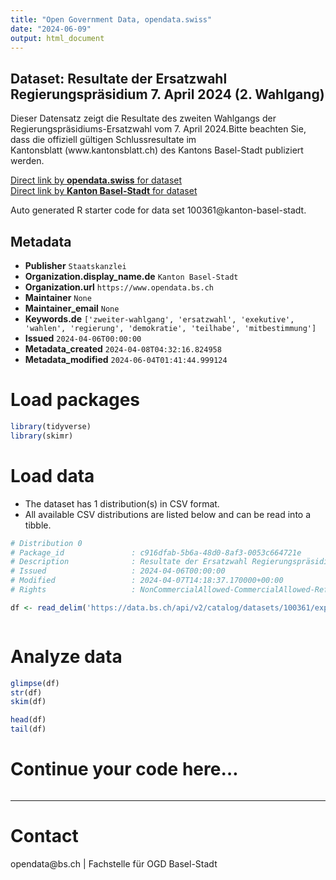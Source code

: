 ```yaml
---
title: "Open Government Data, opendata.swiss"
date: "2024-06-09"
output: html_document
---
```


## Dataset: Resultate der Ersatzwahl Regierungspräsidium 7. April 2024 (2. Wahlgang)

Dieser Datensatz zeigt die Resultate des zweiten Wahlgangs der Regierungspräsidiums-Ersatzwahl vom 7. April 2024.Bitte beachten Sie, dass die offiziell gültigen Schlussresultate im Kantonsblatt (www.kantonsblatt.ch) des Kantons Basel-Stadt publiziert werden.

[Direct link by **opendata.swiss** for dataset](https://opendata.swiss/de/dataset/resultate-der-ersatzwahl-regierungsprasidium-7-april-2024-2-wahlgang)<br>
[Direct link by **Kanton Basel-Stadt** for dataset](https://data.bs.ch/explore/dataset/100361/)

Auto generated R starter code for data set 100361@kanton-basel-stadt.

## Metadata

- **Publisher** `Staatskanzlei`
- **Organization.display_name.de** `Kanton Basel-Stadt`
- **Organization.url** `https://www.opendata.bs.ch`
- **Maintainer** `None`
- **Maintainer_email** `None`
- **Keywords.de** `['zweiter-wahlgang', 'ersatzwahl', 'exekutive', 'wahlen', 'regierung', 'demokratie', 'teilhabe', 'mitbestimmung']`
- **Issued** `2024-04-06T00:00:00`
- **Metadata_created** `2024-04-08T04:32:16.824958`
- **Metadata_modified** `2024-06-04T01:41:44.999124`


# Load packages

```r

library(tidyverse)
library(skimr)

```

# Load data

-   The dataset has 1 distribution(s) in CSV format.
-   All available CSV distributions are listed below and can be read into a tibble.

```r

# Distribution 0
# Package_id               : c916dfab-5b6a-48d0-8af3-0053c664721e
# Description              : Resultate der Ersatzwahl Regierungspräsidium 7. April 2024 (2. Wahlgang) (csv)
# Issued                   : 2024-04-06T00:00:00
# Modified                 : 2024-04-07T14:18:37.170000+00:00
# Rights                   : NonCommercialAllowed-CommercialAllowed-ReferenceRequired

df <- read_delim('https://data.bs.ch/api/v2/catalog/datasets/100361/exports/csv')



```

# Analyze data

```r

glimpse(df)
str(df)
skim(df)

head(df)
tail(df)

```

# Continue your code here...

```r

```

------------------------------------------------------------------------

# Contact

opendata@bs.ch | Fachstelle für OGD Basel-Stadt
